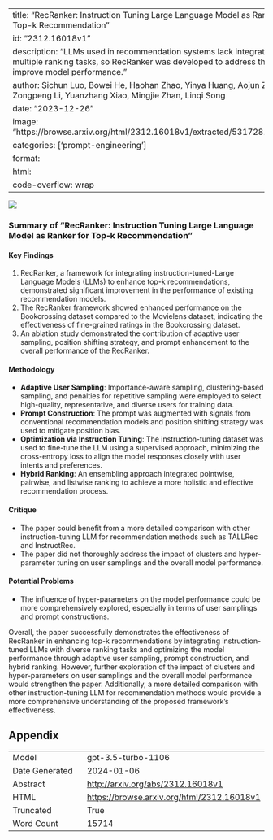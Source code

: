 
---
title: "RecRanker: Instruction Tuning Large Language Model as Ranker for Top-k Recommendation"
id: "2312.16018v1"
description: "LLMs used in recommendation systems lack integration of multiple ranking tasks, so RecRanker was developed to address this and improve model performance."
author: Sichun Luo, Bowei He, Haohan Zhao, Yinya Huang, Aojun Zhou, Zongpeng Li, Yuanzhang Xiao, Mingjie Zhan, Linqi Song
date: "2023-12-26"
image: "https://browse.arxiv.org/html/2312.16018v1/extracted/5317281/f17.png"
categories: ['prompt-engineering']
format:
  html:
    code-overflow: wrap
---

![](https://browse.arxiv.org/html/2312.16018v1/extracted/5317281/f17.png)

### Summary of "RecRanker: Instruction Tuning Large Language Model as Ranker for Top-k Recommendation"

#### **Key Findings**
1. RecRanker, a framework for integrating instruction-tuned-Large Language Models (LLMs) to enhance top-k recommendations, demonstrated significant improvement in the performance of existing recommendation models.
2. The RecRanker framework showed enhanced performance on the Bookcrossing dataset compared to the Movielens dataset, indicating the effectiveness of fine-grained ratings in the Bookcrossing dataset.
3. An ablation study demonstrated the contribution of adaptive user sampling, position shifting strategy, and prompt enhancement to the overall performance of the RecRanker.

#### **Methodology**
- **Adaptive User Sampling**: Importance-aware sampling, clustering-based sampling, and penalties for repetitive sampling were employed to select high-quality, representative, and diverse users for training data.
- **Prompt Construction**: The prompt was augmented with signals from conventional recommendation models and position shifting strategy was used to mitigate position bias.
- **Optimization via Instruction Tuning**: The instruction-tuning dataset was used to fine-tune the LLM using a supervised approach, minimizing the cross-entropy loss to align the model responses closely with user intents and preferences.
- **Hybrid Ranking**: An ensembling approach integrated pointwise, pairwise, and listwise ranking to achieve a more holistic and effective recommendation process.

#### **Critique**
- The paper could benefit from a more detailed comparison with other instruction-tuning LLM for recommendation methods such as TALLRec and InstructRec.
- The paper did not thoroughly address the impact of clusters and hyper-parameter tuning on user samplings and the overall model performance.

#### **Potential Problems**
- The influence of hyper-parameters on the model performance could be more comprehensively explored, especially in terms of user samplings and prompt constructions.

Overall, the paper successfully demonstrates the effectiveness of RecRanker in enhancing top-k recommendations by integrating instruction-tuned LLMs with diverse ranking tasks and optimizing the model performance through adaptive user sampling, prompt construction, and hybrid ranking. However, further exploration of the impact of clusters and hyper-parameters on user samplings and the overall model performance would strengthen the paper. Additionally, a more detailed comparison with other instruction-tuning LLM for recommendation methods would provide a more comprehensive understanding of the proposed framework's effectiveness.

## Appendix

|          |          |
|----------|----------|
| Model     | gpt-3.5-turbo-1106       |
| Date Generated     | 2024-01-06       |
| Abstract | [http://arxiv.org/abs/2312.16018v1](http://arxiv.org/abs/2312.16018v1)        |
| HTML     | [https://browse.arxiv.org/html/2312.16018v1](https://browse.arxiv.org/html/2312.16018v1)       |
| Truncated       | True       |
| Word Count       | 15714       |